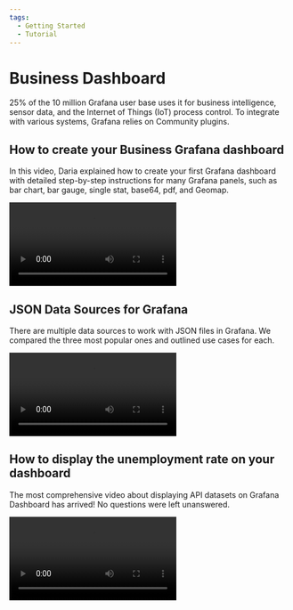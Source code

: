 ```yaml
---
tags:
  - Getting Started
  - Tutorial
---
```



# Business Dashboard

25% of the 10 million Grafana user base uses it for business intelligence, sensor data, and the Internet of Things (IoT) process control. To integrate with various systems, Grafana relies on Community plugins.

## How to create your Business Grafana dashboard

In this video, Daria explained how to create your first Grafana dashboard with detailed step-by-step instructions for many Grafana panels, such as bar chart, bar gauge, single stat, base64, pdf, and Geomap.

<Video
  src="https://www.youtube.com/embed/HNCKbGfAU0Q"
  title="How to create your Business Grafana dashboard."
/>

## JSON Data Sources for Grafana

There are multiple data sources to work with JSON files in Grafana. We compared the three most popular ones and outlined use cases for each.

<Video
  src="https://www.youtube.com/embed/h1Mx4UvtKGY"
  title="JSON API, Infinity, Simpod compared."
/>

## How to display the unemployment rate on your dashboard

The most comprehensive video about displaying API datasets on Grafana Dashboard has arrived! No questions were left unanswered.

<Video
  src="https://www.youtube.com/embed/B4Uj1n4Cr88"
  title="JSON API and Infinity tutorial for Grafana."
/>
